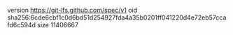 version https://git-lfs.github.com/spec/v1
oid sha256:6cde6cbf1c0d6bd51d254927fda4a35b0201ff041220d4e72eb57ccafd6c594d
size 11406667
